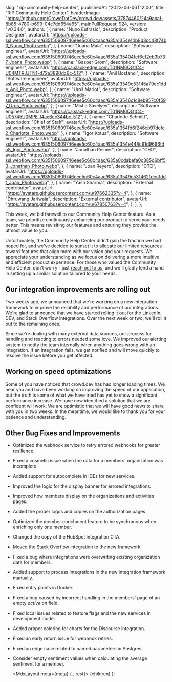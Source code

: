 
  slug: "rip-community-help-center",
  publishedAt: "2023-06-06T12:00",
  title: "RIP Community Help Center",
  headerImage:
    "https://github.com/CrowdDotDev/crowd.dev/assets/37874460/24a9abaf-8b85-4780-b699-04c7dd654a65",
  mainPullRequest: 924,
  version: "v0.34.0",
  authors: [
    {
      name: "Nuno Eufrasio",
      description: "Product Designer",
      avatarUrl:
        "https://uploads-ssl.webflow.com/635150609746eee5c60c4aac/635a1354e14b8d3cc48f74b0_Nuno_Photo.webp",
    },
    {
      name: "Joana Maia",
      description: "Software engineer",
      avatarUrl:
        "https://uploads-ssl.webflow.com/635150609746eee5c60c4aac/635a135404fcf6ef2cb3b737_Joana_Photo.webp",
    },
    {
      name: "Gasper Grom",
      description: "Software engineer",
      avatarUrl: "https://ca.slack-edge.com/T01NM6QG1C4-U04MTRJJTN1-d72a3890dc6c-512",
    },
    {
      name: "Anil Bostanci",
      description: "Software engineer",
      avatarUrl:
        "https://uploads-ssl.webflow.com/635150609746eee5c60c4aac/635a13549c53145a79ec1dde_Anil_Photo.webp",
    },
    {
      name: "Uroš Marlot",
      description: "Software engineer",
      avatarUrl:
        "https://uploads-ssl.webflow.com/635150609746eee5c60c4aac/635a13546c1c8eb957c0f597_Uros_Photo.webp",
    },
    {
      name: "Misha Savelyev",
      description: "Software engineer",
      avatarUrl: "https://ca.slack-edge.com/T01NM6QG1C4-U05745U0MPE-f4ae6ec344bc-512",
    },
    {
      name: "Charlotte Schmitt",
      description: "Chief of Staff",
      avatarUrl:
        "https://uploads-ssl.webflow.com/635150609746eee5c60c4aac/635a1354fd6f246cb97defc2_Charlotte_Photo.webp",
    },
    {
      name: "Igor Kotua",
      description: "Software engineer",
      avatarUrl:
        "https://uploads-ssl.webflow.com/635150609746eee5c60c4aac/635a1354e448c91d9696fda8_Igor_Photo.webp",
    },
    {
      name: "Jonathan Reimer",
      description: "CEO",
      avatarUrl:
        "https://uploads-ssl.webflow.com/635150609746eee5c60c4aac/635a0cdabefa0c385d6bff53_Jonathan_Photo.webp",
    },
    {
      name: "Joan Reyero",
      description: "CTO",
      avatarUrl:
        "https://uploads-ssl.webflow.com/635150609746eee5c60c4aac/635a13549c5314621dec1ddf_Joan_Photo.webp",
    },
    {
      name: "Yash Sharma",
      description: "External contributor",
      avatarUrl: "https://avatars.githubusercontent.com/u/97662335?v=4",
    },
    {
      name: "Dhruwang Jariwala",
      description: "External contributor",
      avatarUrl: "https://avatars.githubusercontent.com/u/67850763?v=4",
    },
  ],
};

This week, we bid farewell to our Community Help Center feature. As a team, we prioritize continuously enhancing our product to serve your needs better. This means revisiting our features and ensuring they provide the utmost value to you.

Unfortunately, the Community Help Center didn't gain the traction we had hoped for, and we've decided to sunset it to allocate our limited resources toward features that align more with our vision and your requests. We appreciate your understanding as we focus on delivering a more intuitive and efficient product experience.
For those who valued the Community Help Center, don't worry - just [reach out to us](mailto:help@crowd.dev), and we'll gladly lend a hand in setting up a similar solution tailored to your needs.

## Our integration improvements are rolling out <PullRequest number="972"/>

Two weeks ago, we announced that we're working on a new integration framework to improve the reliability and performance of our integrations. We're glad to announce that we have started rolling it out for the LinkedIn, DEV, and Stack Overflow integrations. Over the next week or two, we'll roll it out to the remaining ones.

Since we're dealing with many external data sources, our process for handling and reacting to errors needed some love. We improved our alerting system to notify the team internally when anything goes wrong with an integration. If an integration fails, we get notified and will move quickly to resolve the issue before you get affected.

## Working on speed optimizations

Some of you have noticed that crowd.dev has had longer loading times. We hear you and have been working on improving the speed of our application, but the truth is some of what we have tried has yet to show a significant performance increase. We have now identified a solution that we are confident will work. We are optimistic that we will have good news to share with you in two weeks. In the meantime, we would like to thank you for your patience and understanding.

## Other Bug Fixes and Improvements

- Optimized the webhook service to retry errored webhooks for greater resilience. <PullRequest number="923"/>
- Fixed a cosmetic issue when the data for a members' organization was incomplete. <PullRequest number="930"/>
- Added support for autocomplete in IDEs for new services. <PullRequest number="931"/>
- Improved the logic for the display banner for errored integrations. <PullRequest number="914"/>
- Improved how members display on the organizations and activities pages. <PullRequest number="939"/>
- Added the proper logos and copies on the authorization pages. <PullRequest number="940"/>
- Optimized the member enrichment feature to be synchronous when enriching only one member. <PullRequest number="937"/>
- Changed the copy of the HubSpot integration CTA. <PullRequest number="921"/>
- Moved the Stack Overflow integration to the new framework. <PullRequest number="936"/>
- Fixed a bug where integrations were overwriting existing organization data for members. <PullRequest number="935"/>
- Added support to process integrations in the new integration framework manually. <PullRequest number="928"/>
- Fixed entry points in Docker. <PullRequest number="929"/>
- Fixed a bug caused by incorrect handling in the members' page of an empty _active on_ field. <PullRequest number="925"/>
- Fixed local issues related to feature flags and the new services in development mode. <PullRequest number="927"/>
- Added proper coloring for charts for the Discourse integration. <PullRequest number="918"/>
- Fixed an early return issue for webhook retries. <PullRequest number="917"/>
- Fixed an edge case related to named parameters in Postgres. <PullRequest number="944"/>
- Consider empty sentiment values when calculating the average sentiment for a member. <PullRequest number="943"/>

  <MdxLayout meta={meta} {...rest}>
    {children}
  </MdxLayout>
);
